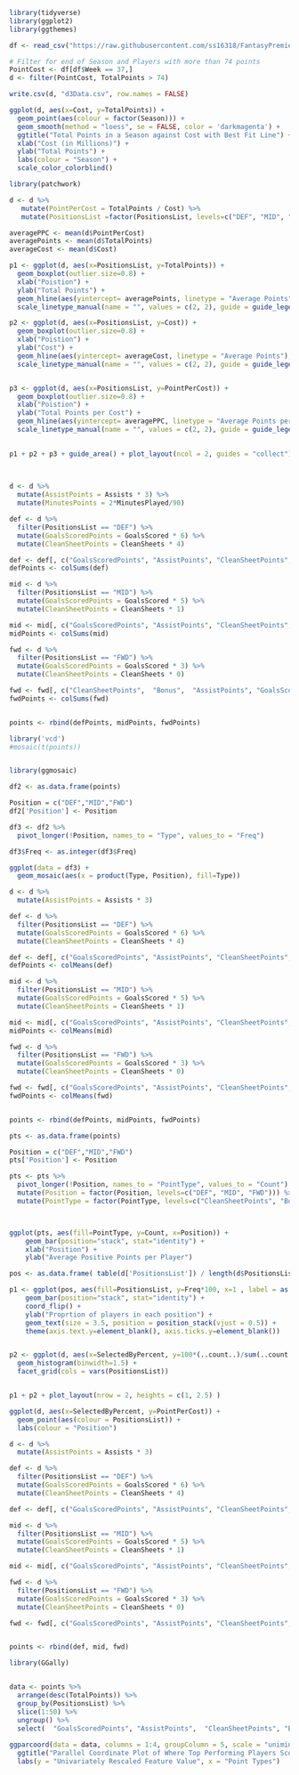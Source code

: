 

```r
library(tidyverse)
library(ggplot2)
library(ggthemes)

df <- read_csv("https://raw.githubusercontent.com/ss16318/FantasyPremierLeaguePlayerValue/main/Data/main/master.csv")

# Filter for end of Season and Players with more than 74 points
PointCost <- df[df$Week == 37,]
d <- filter(PointCost, TotalPoints > 74)

write.csv(d, "d3Data.csv", row.names = FALSE)

ggplot(d, aes(x=Cost, y=TotalPoints)) + 
  geom_point(aes(colour = factor(Season))) +
  geom_smooth(method = "loess", se = FALSE, color = 'darkmagenta') +
  ggtitle("Total Points in a Season against Cost with Best Fit Line") +
  xlab("Cost (in Millions)") + 
  ylab("Total Points") +
  labs(colour = "Season") +
  scale_color_colorblind()


```

```r

library(patchwork)

d <- d %>% 
   mutate(PointPerCost = TotalPoints / Cost) %>%
   mutate(PositionsList =factor(PositionsList, levels=c("DEF", "MID", "FWD")))

averagePPC <- mean(d$PointPerCost)
averagePoints <- mean(d$TotalPoints)
averageCost <- mean(d$Cost)

p1 <- ggplot(d, aes(x=PositionsList, y=TotalPoints)) + 
  geom_boxplot(outlier.size=0.8) +
  xlab("Poistion") + 
  ylab("Total Points") +
  geom_hline(aes(yintercept= averagePoints, linetype = "Average Points"), colour= 'blue') +
  scale_linetype_manual(name = "", values = c(2, 2), guide = guide_legend(override.aes = list(color = c("blue"))))

p2 <- ggplot(d, aes(x=PositionsList, y=Cost)) + 
  geom_boxplot(outlier.size=0.8) +
  xlab("Poistion") + 
  ylab("Cost") +
  geom_hline(aes(yintercept= averageCost, linetype = "Average Points"), colour= 'purple') +
  scale_linetype_manual(name = "", values = c(2, 2), guide = guide_legend(override.aes = list(color = c("purple"))))


p3 <- ggplot(d, aes(x=PositionsList, y=PointPerCost)) + 
  geom_boxplot(outlier.size=0.8) +
  xlab("Poistion") + 
  ylab("Total Points per Cost") +
  geom_hline(aes(yintercept= averagePPC, linetype = "Average Points per Cost"), colour= 'red') +
  scale_linetype_manual(name = "", values = c(2, 2), guide = guide_legend(override.aes = list(color = c("red")))) +

 
p1 + p2 + p3 + guide_area() + plot_layout(ncol = 2, guides = "collect")
 
  

```

```r

d <- d %>% 
  mutate(AssistPoints = Assists * 3) %>%
  mutate(MinutesPoints = 2*MinutesPlayed/90)

def <- d %>% 
  filter(PositionsList == "DEF") %>%
  mutate(GoalsScoredPoints = GoalsScored * 6) %>%
  mutate(CleanSheetPoints = CleanSheets * 4)

def <- def[, c("GoalsScoredPoints", "AssistPoints", "CleanSheetPoints", "Bonus", "MinutesPoints")]
defPoints <- colSums(def)

mid <- d %>% 
  filter(PositionsList == "MID") %>%
  mutate(GoalsScoredPoints = GoalsScored * 5) %>%
  mutate(CleanSheetPoints = CleanSheets * 1)

mid <- mid[, c("GoalsScoredPoints", "AssistPoints", "CleanSheetPoints", "Bonus", "MinutesPoints")]
midPoints <- colSums(mid)

fwd <- d %>% 
  filter(PositionsList == "FWD") %>%
  mutate(GoalsScoredPoints = GoalsScored * 3) %>%
  mutate(CleanSheetPoints = CleanSheets * 0)

fwd <- fwd[, c("CleanSheetPoints",  "Bonus",  "AssistPoints", "GoalsScoredPoints", "MinutesPoints")]
fwdPoints <- colSums(fwd)


points <- rbind(defPoints, midPoints, fwdPoints)

```

```r

library('vcd')
#mosaic(t(points))


library(ggmosaic)

df2 <- as.data.frame(points)

Position = c("DEF","MID","FWD")
df2['Position'] <- Position

df3 <- df2 %>%
  pivot_longer(!Position, names_to = "Type", values_to = "Freq")

df3$Freq <- as.integer(df3$Freq)  

ggplot(data = df3) +
  geom_mosaic(aes(x = product(Type, Position), fill=Type)) 


```

```r

d <- d %>% 
  mutate(AssistPoints = Assists * 3)

def <- d %>% 
  filter(PositionsList == "DEF") %>%
  mutate(GoalsScoredPoints = GoalsScored * 6) %>%
  mutate(CleanSheetPoints = CleanSheets * 4)

def <- def[, c("GoalsScoredPoints", "AssistPoints", "CleanSheetPoints", "Bonus")]
defPoints <- colMeans(def)

mid <- d %>% 
  filter(PositionsList == "MID") %>%
  mutate(GoalsScoredPoints = GoalsScored * 5) %>%
  mutate(CleanSheetPoints = CleanSheets * 1)

mid <- mid[, c("GoalsScoredPoints", "AssistPoints", "CleanSheetPoints", "Bonus")]
midPoints <- colMeans(mid)

fwd <- d %>% 
  filter(PositionsList == "FWD") %>%
  mutate(GoalsScoredPoints = GoalsScored * 3) %>%
  mutate(CleanSheetPoints = CleanSheets * 0)

fwd <- fwd[, c("GoalsScoredPoints", "AssistPoints", "CleanSheetPoints", "Bonus")]
fwdPoints <- colMeans(fwd)


points <- rbind(defPoints, midPoints, fwdPoints)

```


```r

pts <- as.data.frame(points)

Position = c("DEF","MID","FWD")
pts['Position'] <- Position

pts <- pts %>%
  pivot_longer(!Position, names_to = "PointType", values_to = "Count") %>%
  mutate(Position = factor(Position, levels=c("DEF", "MID", "FWD"))) %>%
  mutate(PointType = factor(PointType, levels=c("CleanSheetPoints", "Bonus",  "AssistPoints", "GoalsScoredPoints")))



ggplot(pts, aes(fill=PointType, y=Count, x=Position)) + 
    geom_bar(position="stack", stat="identity") +
    xlab("Position") + 
    ylab("Average Positive Points per Player") 


```

```r

pos <- as.data.frame( table(d['PositionsList']) / length(d$PositionsList) )

p1 <- ggplot(pos, aes(fill=PositionsList, y=Freq*100, x=1 , label = as.integer(Freq*100))) + 
    geom_bar(position="stack", stat="identity") +
    coord_flip() +
    ylab("Proprtion of players in each position") +
    geom_text(size = 3.5, position = position_stack(vjust = 0.5)) +
    theme(axis.text.y=element_blank(), axis.ticks.y=element_blank())


p2 <- ggplot(d, aes(x=SelectedByPercent, y=100*(..count..)/sum(..count..))) + 
  geom_histogram(binwidth=1.5) +
  facet_grid(cols = vars(PositionsList))


p1 + p2 + plot_layout(nrow = 2, heights = c(1, 2.5) )


```

```r

ggplot(d, aes(x=SelectedByPercent, y=PointPerCost)) + 
  geom_point(aes(colour = PositionsList)) +
  labs(colour = "Position")

```
```r
d <- d %>% 
  mutate(AssistPoints = Assists * 3)

def <- d %>% 
  filter(PositionsList == "DEF") %>%
  mutate(GoalsScoredPoints = GoalsScored * 6) %>%
  mutate(CleanSheetPoints = CleanSheets * 4)

def <- def[, c("GoalsScoredPoints", "AssistPoints", "CleanSheetPoints", "Bonus", "TotalPoints", "FirstName", "Surname", "PositionsList")]

mid <- d %>% 
  filter(PositionsList == "MID") %>%
  mutate(GoalsScoredPoints = GoalsScored * 5) %>%
  mutate(CleanSheetPoints = CleanSheets * 1)

mid <- mid[, c("GoalsScoredPoints", "AssistPoints", "CleanSheetPoints", "Bonus", "TotalPoints", "FirstName", "Surname", "PositionsList")]

fwd <- d %>% 
  filter(PositionsList == "FWD") %>%
  mutate(GoalsScoredPoints = GoalsScored * 3) %>%
  mutate(CleanSheetPoints = CleanSheets * 0)

fwd <- fwd[, c("GoalsScoredPoints", "AssistPoints", "CleanSheetPoints", "Bonus", "TotalPoints", "FirstName", "Surname", "PositionsList")]


points <- rbind(def, mid, fwd)

```

```r
library(GGally)


data <- points %>%                                      
  arrange(desc(TotalPoints)) %>% 
  group_by(PositionsList) %>%
  slice(1:50) %>%
  ungroup() %>%
  select(  "GoalsScoredPoints", "AssistPoints",  "CleanSheetPoints", "Bonus", "PositionsList")
  
ggparcoord(data = data, columns = 1:4, groupColumn = 5, scale = "uniminmax" , alphaLines = 0.5 , splineFactor = 2) + 
  ggtitle("Parallel Coordinate Plot of Where Top Performing Players Score Points") + 
  labs(y = "Univariately Rescaled Feature Value", x = "Point Types")



```




